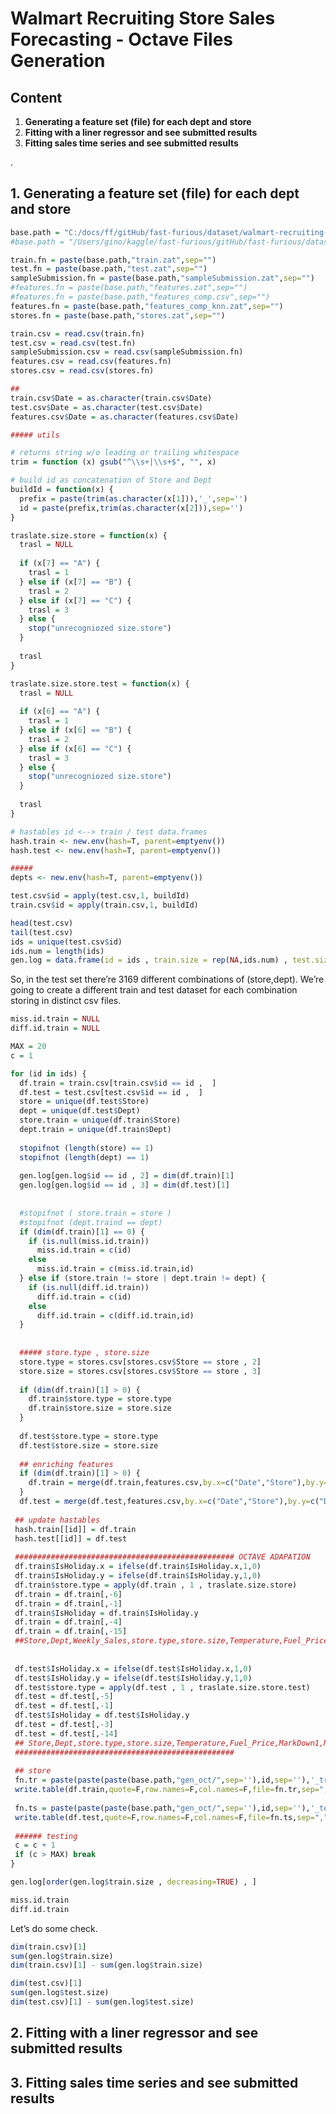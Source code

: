 Walmart Recruiting Store Sales Forecasting - Octave Files Generation 
========================================================

Content 
-------------------------
1. **Generating a feature set (file) for each dept and store**
2. **Fitting with a liner regressor and see submitted results**
3. **Fitting sales time series and see submitted results**

.

1. Generating a feature set (file) for each dept and store
-------------------------

```r
base.path = "C:/docs/ff/gitHub/fast-furious/dataset/walmart-recruiting-store-sales-forecasting/"
#base.path = "/Users/gino/kaggle/fast-furious/gitHub/fast-furious/dataset/walmart-recruiting-store-sales-forecasting/"

train.fn = paste(base.path,"train.zat",sep="")
test.fn = paste(base.path,"test.zat",sep="")
sampleSubmission.fn = paste(base.path,"sampleSubmission.zat",sep="")
#features.fn = paste(base.path,"features.zat",sep="")
#features.fn = paste(base.path,"features_comp.csv",sep="")
features.fn = paste(base.path,"features_comp_knn.zat",sep="")
stores.fn = paste(base.path,"stores.zat",sep="")

train.csv = read.csv(train.fn)
test.csv = read.csv(test.fn)
sampleSubmission.csv = read.csv(sampleSubmission.fn)
features.csv = read.csv(features.fn)
stores.csv = read.csv(stores.fn)

##
train.csv$Date = as.character(train.csv$Date)
test.csv$Date = as.character(test.csv$Date)
features.csv$Date = as.character(features.csv$Date)

##### utils  

# returns string w/o leading or trailing whitespace
trim = function (x) gsub("^\\s+|\\s+$", "", x)

# build id as concatenation of Store and Dept 
buildId = function(x) {  
  prefix = paste(trim(as.character(x[1])),'_',sep='') 
  id = paste(prefix,trim(as.character(x[2])),sep='')
}

traslate.size.store = function(x) {
  trasl = NULL
  
  if (x[7] == "A") {
    trasl = 1
  } else if (x[7] == "B") {
    trasl = 2
  } else if (x[7] == "C") {
    trasl = 3
  } else {
    stop("unrecogniozed size.store")
  }
  
  trasl
}

traslate.size.store.test = function(x) {
  trasl = NULL
  
  if (x[6] == "A") {
    trasl = 1
  } else if (x[6] == "B") {
    trasl = 2
  } else if (x[6] == "C") {
    trasl = 3
  } else {
    stop("unrecogniozed size.store")
  }
  
  trasl
}

# hastables id <--> train / test data.frames
hash.train <- new.env(hash=T, parent=emptyenv())
hash.test <- new.env(hash=T, parent=emptyenv())

#####
depts <- new.env(hash=T, parent=emptyenv())

test.csv$id = apply(test.csv,1, buildId)
train.csv$id = apply(train.csv,1, buildId)

head(test.csv)
tail(test.csv)
ids = unique(test.csv$id)
ids.num = length(ids)
gen.log = data.frame(id = ids , train.size = rep(NA,ids.num) , test.size = rep(NA,ids.num))
```

So, in the test set there're 3169 different combinations of (store,dept). We're going to create a different train and test dataset for each combination storing in distinct csv files. 

```r

miss.id.train = NULL
diff.id.train = NULL

MAX = 20
c = 1

for (id in ids) {
  df.train = train.csv[train.csv$id == id ,  ]
  df.test = test.csv[test.csv$id == id ,  ]
  store = unique(df.test$Store)
  dept = unique(df.test$Dept)
  store.train = unique(df.train$Store)
  dept.train = unique(df.train$Dept)
  
  stopifnot (length(store) == 1)
  stopifnot (length(dept) == 1)
  
  gen.log[gen.log$id == id , 2] = dim(df.train)[1]
  gen.log[gen.log$id == id , 3] = dim(df.test)[1]
  
  
  #stopifnot ( store.train = store )
  #stopifnot (dept.traind == dept)
  if (dim(df.train)[1] == 0) { 
    if (is.null(miss.id.train)) 
      miss.id.train = c(id)
    else 
      miss.id.train = c(miss.id.train,id)
  } else if (store.train != store | dept.train != dept) {
    if (is.null(diff.id.train)) 
      diff.id.train = c(id)
    else 
      diff.id.train = c(diff.id.train,id)
  }
  
  
  ##### store.type , store.size 
  store.type = stores.csv[stores.csv$Store == store , 2]
  store.size = stores.csv[stores.csv$Store == store , 3]
  
  if (dim(df.train)[1] > 0) {
    df.train$store.type = store.type
    df.train$store.size = store.size 
  }
  
  df.test$store.type = store.type
  df.test$store.size = store.size 
  
  ## enriching features
  if (dim(df.train)[1] > 0) {
    df.train = merge(df.train,features.csv,by.x=c("Date","Store"),by.y=c("Date","Store"),all.x=T,all.y=F)
  }
  df.test = merge(df.test,features.csv,by.x=c("Date","Store"),by.y=c("Date","Store"),all.x=T,all.y=F)
  
 ## update hastables 
 hash.train[[id]] = df.train
 hash.test[[id]] = df.test
 
 ################################################# OCTAVE ADAPATION
 df.train$IsHoliday.x = ifelse(df.train$IsHoliday.x,1,0)
 df.train$IsHoliday.y = ifelse(df.train$IsHoliday.y,1,0)
 df.train$store.type = apply(df.train , 1 , traslate.size.store)
 df.train = df.train[,-6]
 df.train = df.train[,-1]
 df.train$IsHoliday = df.train$IsHoliday.y 
 df.train = df.train[,-4]
 df.train = df.train[,-15]
 ##Store,Dept,Weekly_Sales,store.type,store.size,Temperature,Fuel_Price,MarkDown1,MarkDown2,MarkDown3,MarkDown4,MarkDown5,CPI,Unemployment
 
 
 df.test$IsHoliday.x = ifelse(df.test$IsHoliday.x,1,0)
 df.test$IsHoliday.y = ifelse(df.test$IsHoliday.y,1,0)
 df.test$store.type = apply(df.test , 1 , traslate.size.store.test)
 df.test = df.test[,-5]
 df.test = df.test[,-1]
 df.test$IsHoliday = df.test$IsHoliday.y 
 df.test = df.test[,-3]
 df.test = df.test[,-14]
 ## Store,Dept,store.type,store.size,Temperature,Fuel_Price,MarkDown1,MarkDown2,MarkDown3,MarkDown4,MarkDown5,CPI,Unemployment,IsHoliday
 #################################################
 
 ## store 
 fn.tr = paste(paste(paste(base.path,"gen_oct/",sep=''),id,sep=''),'_train.zat',sep='')
 write.table(df.train,quote=F,row.names=F,col.names=F,file=fn.tr,sep=",")
 
 fn.ts = paste(paste(paste(base.path,"gen_oct/",sep=''),id,sep=''),'_test.zat',sep='')
 write.table(df.test,quote=F,row.names=F,col.names=F,file=fn.ts,sep=",")
 
 ###### testing 
 c = c + 1
 if (c > MAX) break 
}

gen.log[order(gen.log$train.size , decreasing=TRUE) , ]

miss.id.train 
diff.id.train 

```

Let's do some check. 

```r
dim(train.csv)[1]
sum(gen.log$train.size)
dim(train.csv)[1] - sum(gen.log$train.size)

dim(test.csv)[1]
sum(gen.log$test.size)
dim(test.csv)[1] - sum(gen.log$test.size)
```

2. Fitting with a liner regressor and see submitted results 
-------------------------


3. Fitting sales time series and see submitted results 
-------------------------
